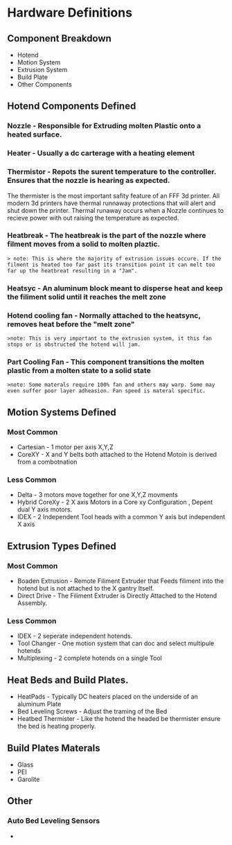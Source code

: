 


#  Hardware Definitions

## Component Breakdown  
- Hotend 
- Motion System
- Extrusion System
- Build Plate
- Other Components

## Hotend Components Defined 

### Nozzle - Responsible for Extruding molten Plastic onto a heated surface.


### Heater - Usually a dc carterage with a heating element 

### Thermistor - Repots the surent temperature to the controller. Ensures that the nozzle is hearing as expected. 

<Callout type="warning">
The thermister is the most important safity feature of an FFF 3d printer. All modern 3d printers have thermal runnaway protections that will alert and shut down the printer. Thermal runaway occurs when a Nozzle continues to recieve power with out raising the temperature as expected. 

</Callout>

### Heatbreak - The heatbreak is the part of the nozzle where filment moves from a solid to molten plaztic.
    > note: This is where the majority of extrusion issues occure. If the filment is heated too far past its transition point it can melt too far up the heatbreat resulting in a "Jam".  

### Heatsyc - An aluminum block meant to disperse heat and keep the filiment solid until it reaches the melt zone

### Hotend cooling fan - Normally attached to the heatsync, removes heat before the "melt zone"
    >note: This is very important to the extrusion system, it this fan stops or is obstructed the hotend will jam. 

### Part Cooling Fan - This component transitions the molten plastic from a molten state to a solid state
    >note: Some materals require 100% fan and others may warp. Some may even suffer poor layer adheasion. Fan speed is materal specific. 

## Motion Systems Defined

### Most Common
- Cartesian  - 1 motor per axis X,Y,Z
- CoreXY - X and Y belts both attached to the Hotend Motoin is derived from a combotnation

### Less Common 
- Delta - 3 motors move together for one X,Y,Z movments
- Hybrid CoreXy - 2 X axis Motors in a Core xy Configuration , Depent dual Y axis motors. 
- IDEX - 2 Independent Tool heads with a common Y axis but independent X axis

## Extrusion Types Defined
 
### Most Common 
- Boaden Extrusion - Remote Filiment Extruder that Feeds filiment into the hotend but is not attached to the X gantry Itself. 
- Direct Drive - The Filiment Extruder is Directly Attached to the Hotend Assembly. 

### Less Common
 - IDEX - 2 seperate independent hotends.
 - Tool Changer - One motion system that can doc and select multipule hotends
 - Multiplexing - 2 complete hotends on a single Tool

## Heat Beds and Build Plates. 
- HeatPads - Typically DC heaters placed on the underside of an aluminum Plate
- Bed Leveling Screws - Adjust the traming of the Bed
- Heatbed Thermister - Like the hotend the headed be thermister ensure the bed is heating properly. 

## Build Plates Materals 
- Glass
- PEI 
- Garolite

## Other

### Auto Bed Leveling Sensors
- 


